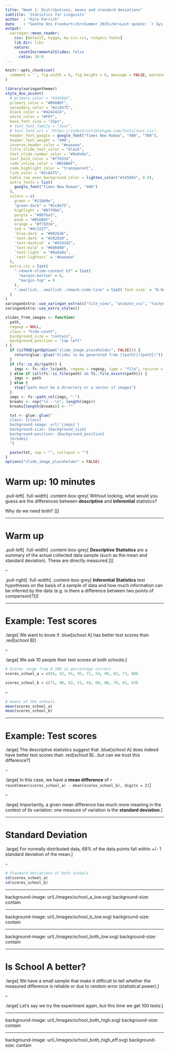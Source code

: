 ```yaml
---
title: "Week 1: Distributions, means and standard deviations"
subtitle: 'Statistics for Linguists'
author  : "Kyle Parrish"
date    : "Goethe Uni Frankurt</br>Summer 2025</br>Last update: `r Sys.Date()`"
output:
  xaringan::moon_reader:
    css: [default, hygge, my-css.css, rutgers-fonts]
    lib_dir: libs
    nature:
      countIncrementalSlides: false
      ratio: 16:9
---
```


```r
knitr::opts_chunk$set(
  comment = '', fig.width = 6, fig.height = 6, message = FALSE, warning = FALSE, echo = FALSE
)
```

```r
library(xaringanthemer)
style_duo_accent(
  # primary_color = "#345865",
  primary_color = "#B56B6F",
  secondary_color = "#2c8475",
  black_color = "#4242424",
  white_color = "#FFF",
  base_font_size = "25px",
  # text_font_family = "Jost",
  # text_font_url = "https://indestructibletype.com/fonts/Jost.css",
  header_font_google = google_font("Times New Roman", "400", "700"),
  header_font_weight = "400",
  inverse_header_color = "#eaeaea",
  title_slide_text_color = "black",
  text_slide_number_color = "#9a9a9a",
  text_bold_color = "#f79334",
  code_inline_color = "#B56B6F",
  code_highlight_color = "transparent",
  link_color = "#2c8475",
  table_row_even_background_color = lighten_color("#345865", 0.9),
  extra_fonts = list(
    google_font("Times New Roman", "400")
  ),
  colors = c(
    green = "#31b09e",
    "green-dark" = "#2c8475",
    highlight = "#87f9bb",
    purple = "#887ba3",
    pink = "#B56B6F",
    orange = "#f79334",
    red = "#dc322f",
    `blue-dark` = "#002b36",
    `text-dark` = "#202020",
    `text-darkish` = "#424242",
    `text-mild` = "#606060",
    `text-light` = "#9a9a9a",
    `text-lightest` = "#eaeaea"
  ),
  extra_css = list(
    ".remark-slide-content h3" = list(
      "margin-bottom" = 0, 
      "margin-top" = 0
    ),
    ".smallish, .smallish .remark-code-line" = list(`font-size` = "0.9em")
  )
)
xaringanExtra::use_xaringan_extra(c("tile_view", "animate_css", "tachyons", "share_again"))
xaringanExtra::use_extra_styles()
```


```r
slides_from_images <- function(
  path,
  regexp = NULL,
  class = "hide-count",
  background_size = "contain",
  background_position = "top left"
) {
  if (isTRUE(getOption("slide_image_placeholder", FALSE))) {
    return(glue::glue("Slides to be generated from [{path}]({path})"))
  }
  if (fs::is_dir(path)) {
    imgs <- fs::dir_ls(path, regexp = regexp, type = "file", recurse = FALSE)
  } else if (all(fs::is_file(path) && fs::file_exists(path))) {
    imgs <- path
  } else {
    stop("path must be a directory or a vector of images")
  }
  imgs <- fs::path_rel(imgs, ".")
  breaks <- rep("\n---\n", length(imgs))
  breaks[length(breaks)] <- ""

  txt <- glue::glue("
  class: {class}
  background-image: url('{imgs}')
  background-size: {background_size}
  background-position: {background_position}
  {breaks}
  ")

  paste(txt, sep = "", collapse = "")
}
options("slide_image_placeholder" = FALSE)
```

# Warm up: 10 minutes

.pull-left[
.full-width[
.content-box-grey[
Without looking, what would you guess are the differences between **descriptive** and **inferential** statistics?

Why do we need both?
]]]

---

# Warm up

.pull-left[
.full-width[
.content-box-grey[
**Descriptive Statistics** are a summary of the actual collected data sample (such as the mean and standard deviation). These are directly measured.
]]]

--

.pull-right[
.full-width[
.content-box-grey[
**Inferential Statistics** test hypotheses on the basis of a sample of data and how much information can be inferred by the data (e.g. is there a difference between two points of comparison)?
]]]

---

# Example: Test scores 

.large[
We want to know if .blue[school A] has better test scores than .red[school B]
]

--

.large[
We ask 10 people their test scores at both schools:
]

```r
# Scores range from 0-100 in percentage correct
scores_school_a = c(65, 42, 91, 95, 71, 54, 90, 82, 73, 80)

scores_school_b = c(71, 98, 82, 51, 44, 68, 80, 70, 81, 63)
```
--

```r
# means of the schools 
mean(scores_school_a)
mean(scores_school_b)
```

---

# Example: Test scores 

.large[
The descriptive statistics suggest that .blue[school A] does indeed have better test scores than .red[school B]...but can we trust this difference?
]

--

.large[
In this case, we have a **mean difference** of 
`r round(mean(scores_school_a) - mean(scores_school_b), digits = 2)`]

--

.large[
Importantly, a given mean difference has much more meaning in the context of its variation: one measure of variation is the **standard deviation**.
]

---

# Standard Deviation

.large[
For normally distributed data, 68% of the data points fall within +/- 1 standard deviation of the mean.
]

--

```r
# Standard deviations of both schools 
sd(scores_school_a)
sd(scores_school_b)
```


---

background-image: url(./images/school_a_low.svg)
background-size: contain

---

background-image: url(./images/school_b_low.svg)
background-size: contain

---

background-image: url(./images/school_both_low.svg)
background-size: contain

---


# Is School A better?

.large[
We have a small sample that make it difficult to tell whether the measured difference is reliable or due to random error (statistical power).
]

--

.large[
Let's say we try the experiment again, but this time we get 100 tests:
]


---

background-image: url(./images/school_both_high.svg)
background-size: contain

---

background-image: url(./images/school_both_high_eff.svg)
background-size: contain

